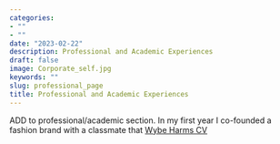 ```yaml
---
categories:
- ""
- ""
date: "2023-02-22"
description: Professional and Academic Experiences
draft: false
image: Corporate_self.jpg
keywords: ""
slug: professional_page
title: Professional and Academic Experiences
---
```



ADD to professional/academic section.
In my first year I co-founded a fashion brand with a classmate that 
[Wybe Harms CV](https://www.dropbox.com/s/6bqwts1srmo7t4c/Christiaan%20Wybe%20Harms%20Resume.pdf?dl=0)


